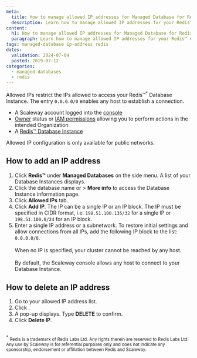 ```yaml
---
meta:
  title: How to manage allowed IP addresses for Managed Database for Redis™
  description: Learn how to manage allowed IP addresses for your Redis™ database.
content:
  h1: How to manage allowed IP addresses for Managed Database for Redis™
  paragraph: Learn how to manage allowed IP addresses for your Redis™ database.
tags: managed-database ip-address redis
dates:
  validation: 2024-07-04
  posted: 2019-07-12
categories:
  - managed-databases
  - redis
---
```


Allowed IPs restrict the IPs allowed to access your Redis™<sup>*</sup> Database Instance. The entry `0.0.0.0/0` enables any host to establish a connection.

<Macro id="requirements" />

- A Scaleway account logged into the [console](https://console.scaleway.com)
- [Owner](/identity-and-access-management/iam/concepts/#owner) status or [IAM permissions](/identity-and-access-management/iam/concepts/#permission) allowing you to perform actions in the intended Organization
- A [Redis™ Database Instance](/managed-databases/redis/how-to/create-a-database-for-redis/)

<Message type="note">
  Allowed IP configuration is only available for public networks.
</Message>

## How to add an IP address

1. Click **Redis™** under **Managed Databases** on the side menu. A list of your Database Instances displays.
2. Click the database name or <Icon name="more" /> > **More info** to access the Database Instance information page.
3. Click **Allowed IPs** tab.
4. Click **Add IP**. The IP can be a single IP or an IP block.
    <Message type="note">
      The IP must be specified in CIDR format, i.e. `198.51.100.135/32` for a single IP or `198.51.100.0/24` for an IP block.
    </Message>
5. Enter a single IP address or a subnetwork.
    <Message type="note">
      To restore initial settings and allow connections from all IPs, add the following IP block to the list: `0.0.0.0/0`. <br /><br />
      When no IP is specified, your cluster cannot be reached by any host.<br /><br />
      By default, the Scaleway console allows any host to connect to your Database Instance.
    </Message>

## How to delete an IP address

1. Go to your allowed IP address list.
2. Click <Icon name="delete" />.
3. A pop-up displays. Type **DELETE** to confirm.
4. Click **Delete IP**.

<br/>
<sup>*</sup> <small>Redis is a trademark of Redis Labs Ltd. Any rights therein are reserved to Redis Labs Ltd. Any use by Scaleway is for referential purposes only and does not indicate any sponsorship, endorsement or affiliation between Redis and Scaleway. </small>